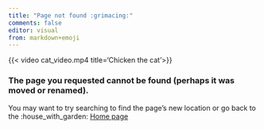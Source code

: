 ```yaml
---
title: "Page not found :grimacing:"
comments: false
editor: visual
from: markdown+emoji
---
```


{{< video cat_video.mp4 
  title='Chicken the cat'>}}

### The page you requested cannot be found (perhaps it was moved or renamed). {background-video="cat_video.mp4" background-video-loop="true" background-video-muted="true"}

You may want to try searching to find the page's new location or go back to the :house_with_garden: [Home page](index.qmd)